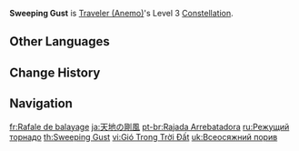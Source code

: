 {{Constellation Infobox
|image       = Constellation Sweeping Gust.png
|description = Increases the Level of [[Gust Surge]] by 3.<br>Maximum upgrade level is 15.
|level       = 3
|character   = Traveler (Anemo)
|utility1    = Talent Level Increase
|utility2    = Elemental Burst Level Increase
}}
'''Sweeping Gust''' is [[Traveler (Anemo)]]'s Level 3 [[Constellation]].

==Other Languages==
{{Other Languages
|en      = Sweeping Gust
|zhs     = 天地的刚风
|zhs_rm  = Tiāndì de Gāngfēng
|zht     = 天地的剛風
|zht_rm  = Tiāndì de Gāngfēng
|zh_tl   = Strong Wind of Heaven and Earth
|ja      = 天地の剛風
|ja_rm   = Tenchi no Goufuu
|ja_tl   = Strong Wind of Nature
|ko      = 천지의 세찬 바람
|ko_rm   = Cheonji-ui Sechan Baram
|ko_tl   = Strong Wind of World
|es      = Torbellino arrebatador
|es_tl   = Sweeping Whirlwind
|fr      = Rafale de balayage
|fr_tl   = Sweeping Gust
|ru      = Режущий торнадо
|ru_tl   = Cutting Tornado
|th      = Sweeping Gust
|vi      = Gió Trong Trời Đất
|vi_tl   = Clear Wind of Heaven and Earth
|de      = Schneidender Wind
|de_tl   = Cutting Wind
|id      = Sweeping Gust
|pt      = Rajada Arrebatadora
|pt_tl   = Ravishing Gust
|tr      = Süpürücü Ani Rüzgar
|tr_tl   = Sweeping Sudden Wind
|it      = Raffica improvvisa
|it_tl   = 
}}

==Change History==
{{Change History|1.0}}

==Navigation==
{{Talent Navbox|Traveler (Anemo)}}

[[fr:Rafale de balayage]]
[[ja:天地の剛風]]
[[pt-br:Rajada Arrebatadora]]
[[ru:Режущий торнадо]]
[[th:Sweeping Gust]]
[[vi:Gió Trong Trời Đất]]
[[uk:Всеосяжний порив]]